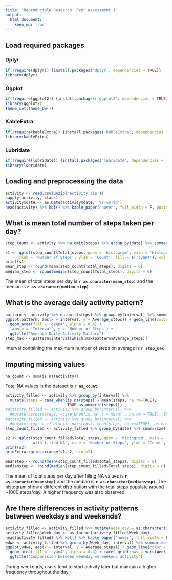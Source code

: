 ```yaml
---
title: "Reproducible Research: Peer Assessment 1"
output: 
  html_document:
    keep_md: true
---
```

## Load required packages {.tabset}  
### Dplyr
```r
if(!require(dplyr)) {install.packages('dplyr', dependencies = TRUE)}
library(dplyr)
```
### Ggplot
```r
if(!require(ggplot2)) {install.packages('ggplot2', dependencies = TRUE)}
library(ggplot2)
theme_set(theme_bw())
```
### KableExtra
```r
if(!require(kableExtra)) {install.packages('kableExtra', dependencies = TRUE)}
library(kableExtra)
```
### Lubridate
```r
if(!require(lubridate)) {install.packages('lubridate', dependencies = TRUE)}
library(lubridate)
```
## Loading and preprocessing the data

```r
activity <- read.csv(unzip('activity.zip'))
sapply(activity, class)
activity$date <- as.Date(activity$date, '%Y-%m-%d')
head(activity) %>% kbl() %>% kable_paper('hover', full_width = F, position = 'left')
```
## What is mean total number of steps taken per day?

```r
step_count <- activity %>% na.omit(steps) %>% group_by(date) %>% summarize(Total_steps = sum(steps))

s1 <- qplot(step_count$Total_steps, geom = 'histogram', main = 'Histogram of Total Steps per Day  ',
      xlab = 'Number of Steps', ylab = 'Count', fill = I('cyan4'), col = I('white'), alpha = I(0.4))
print(s1)
mean_step <- round(mean(step_count$Total_steps), digits = 0)
median_step <- round(median(step_count$Total_steps), digits = 0)
```
The mean of total steps per day is **`r as.character(mean_step)`** and the median is **`r as.character(median_step)`**


## What is the average daily activity pattern?

```r
pattern <- activity %>% na.omit(steps) %>% group_by(interval) %>% summarize(Average_steps = mean(steps))
ggplot(pattern, aes(x = interval, y = Average_steps)) + geom_line(color = 'cyan4', size = 1) +
  geom_area(fill = 'cyan4', alpha = 0.4) +
  labs(x = 'Interval', y = 'Number of Steps') +
  ggtitle('Average Daily Activity Pattern')
step_max <- pattern$interval[which.max(pattern$Average_steps)]
```
Interval containing the maximum number of steps on average is **`r step_max`**

## Imputing missing values

```r
na_count <- sum(is.na(activity))
```
Total NA values in the dataset is **`r na_count`**

```r
activity_filled <- activity %>% group_by(interval) %>%
  mutate(steps = case_when(is.na(steps) ~ mean(steps, na.rm=TRUE),
                           TRUE~as.numeric(steps)))
#activity_filled <- activity %>% group_by(interval) %>%
  #mutate(across(steps, ~case_when(is.na(.) ~ mean(., na.rm = TRUE), TRUE ~ as.numeric(.))))
#activity_filled <- activity %>% group_by(interval) %>%
  #mutate(steps = if_else(is.na(steps), mean(steps, na.rm=TRUE), as.numeric(steps)))
step_count_filled <- activity_filled %>% group_by(date) %>% summarize(Total_steps = sum(steps))

s2 <- qplot(step_count_filled$Total_steps, geom = 'histogram', main = 'Histogram of Total Steps per Day
            with filled NA', xlab = 'Number of Steps', ylab = 'Count', fill = I('cyan4'), col = I('white'), alpha = I(0.4))
print(s2)
gridExtra::grid.arrange(s1,s2, ncol=2)

meanstep <- round(mean(step_count_filled$Total_steps), digits = 0)
medianstep <- round(median(step_count_filled$Total_steps), digits = 0)
```
The mean of total steps per day after filling NA values is **`r as.character(meanstep)`** and the median is **`r as.character(medianstep)`**. The histogram show a different distribution with the total steps populate around ~1000 steps/day. A higher frequency was also observed.

## Are there differences in activity patterns between weekdays and weekends?

```r
activity_filled <- activity_filled %>% mutate(Week_day = as.character(wday(date, label = TRUE))) %>% mutate(Week_day = if_else(Week_day %in% c('Sat', 'Sun'), 'Weekend', 'Weekday'))
activity_filled$Week_day <- as.factor(activity_filled$Week_day)
head(activity_filled) %>% kbl() %>% kable_paper('hover', full_width = F, position = 'left')
wdwe <- activity_filled %>% group_by(Week_day, interval) %>% summarize(Average_steps = mean(steps))
ggplot(wdwe, aes(x = interval, y = Average_steps)) + geom_line(color = 'cyan4', size = 1) +
  geom_area(fill = 'cyan4', alpha = 0.4) + facet_grid(rows = vars(Week_day)) + labs(x = 'Interval', y = 'Number of Steps') +
  ggtitle('Comparision between weekday vs weekend activity')
```
During weekends, users tend to start activity later but maintain a higher frequency throughout the day.
